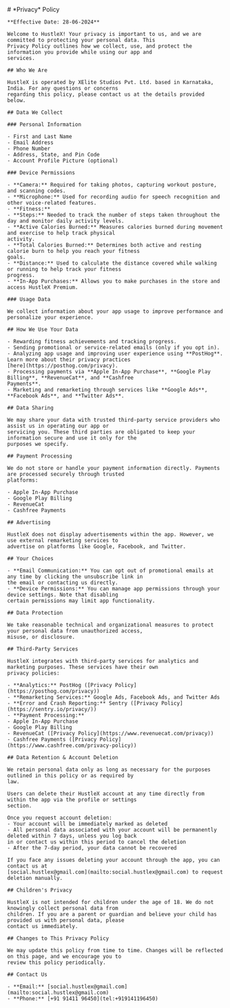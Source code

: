 
<Container>
	# *Privacy* Policy

    **Effective Date: 28-06-2024**

    Welcome to HustleX! Your privacy is important to us, and we are committed to protecting your personal data. This
    Privacy Policy outlines how we collect, use, and protect the information you provide while using our app and
    services.

    ## Who We Are

    HustleX is operated by XElite Studios Pvt. Ltd. based in Karnataka, India. For any questions or concerns
    regarding this policy, please contact us at the details provided below.

    ## Data We Collect

    ### Personal Information

    - First and Last Name
    - Email Address
    - Phone Number
    - Address, State, and Pin Code
    - Account Profile Picture (optional)

    ### Device Permissions

    - **Camera:** Required for taking photos, capturing workout posture, and scanning codes.
    - **Microphone:** Used for recording audio for speech recognition and other voice-related features.
    - **Fitness:**
    - **Steps:** Needed to track the number of steps taken throughout the day and monitor daily activity levels.
    - **Active Calories Burned:** Measures calories burned during movement and exercise to help track physical
    activity.
    - **Total Calories Burned:** Determines both active and resting calorie burn to help you reach your fitness
    goals.
    - **Distance:** Used to calculate the distance covered while walking or running to help track your fitness
    progress.
    - **In-App Purchases:** Allows you to make purchases in the store and access HustleX Premium.

    ### Usage Data

    We collect information about your app usage to improve performance and personalize your experience.

    ## How We Use Your Data

    - Rewarding fitness achievements and tracking progress.
    - Sending promotional or service-related emails (only if you opt in).
    - Analyzing app usage and improving user experience using **PostHog**. Learn more about their privacy practices
    [here](https://posthog.com/privacy).
    - Processing payments via **Apple In-App Purchase**, **Google Play Billing**, **RevenueCat**, and **Cashfree
    Payments**.
    - Marketing and remarketing through services like **Google Ads**, **Facebook Ads**, and **Twitter Ads**.

    ## Data Sharing

    We may share your data with trusted third-party service providers who assist us in operating our app or
    servicing you. These third parties are obligated to keep your information secure and use it only for the
    purposes we specify.

    ## Payment Processing

    We do not store or handle your payment information directly. Payments are processed securely through trusted
    platforms:

    - Apple In-App Purchase
    - Google Play Billing
    - RevenueCat
    - Cashfree Payments

    ## Advertising

    HustleX does not display advertisements within the app. However, we use external remarketing services to
    advertise on platforms like Google, Facebook, and Twitter.

    ## Your Choices

    - **Email Communication:** You can opt out of promotional emails at any time by clicking the unsubscribe link in
    the email or contacting us directly.
    - **Device Permissions:** You can manage app permissions through your device settings. Note that disabling
    certain permissions may limit app functionality.

    ## Data Protection

    We take reasonable technical and organizational measures to protect your personal data from unauthorized access,
    misuse, or disclosure.

    ## Third-Party Services

    HustleX integrates with third-party services for analytics and marketing purposes. These services have their own
    privacy policies:

    - **Analytics:** PostHog ([Privacy Policy](https://posthog.com/privacy))
    - **Remarketing Services:** Google Ads, Facebook Ads, and Twitter Ads
    - **Error and Crash Reporting:** Sentry ([Privacy Policy](https://sentry.io/privacy/))
    - **Payment Processing:**
    - Apple In-App Purchase
    - Google Play Billing
    - RevenueCat ([Privacy Policy](https://www.revenuecat.com/privacy))
    - Cashfree Payments ([Privacy Policy](https://www.cashfree.com/privacy-policy))

    ## Data Retention & Account Deletion

    We retain personal data only as long as necessary for the purposes outlined in this policy or as required by
    law.

    Users can delete their HustleX account at any time directly from within the app via the profile or settings
    section.

    Once you request account deletion:
    - Your account will be immediately marked as deleted
    - All personal data associated with your account will be permanently deleted within 7 days, unless you log back
    in or contact us within this period to cancel the deletion
    - After the 7-day period, your data cannot be recovered

    If you face any issues deleting your account through the app, you can contact us at
    [social.hustlex@gmail.com](mailto:social.hustlex@gmail.com) to request deletion manually.

    ## Children's Privacy

    HustleX is not intended for children under the age of 18. We do not knowingly collect personal data from
    children. If you are a parent or guardian and believe your child has provided us with personal data, please
    contact us immediately.

    ## Changes to This Privacy Policy

    We may update this policy from time to time. Changes will be reflected on this page, and we encourage you to
    review this policy periodically.

    ## Contact Us

    - **Email:** [social.hustlex@gmail.com](mailto:social.hustlex@gmail.com)
    - **Phone:** [+91 91411 96450](tel:+919141196450)

</Container>
